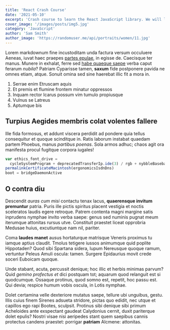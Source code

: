 ---
title: 'React Crash Course'
date: '2021-05-10'
excerpt: 'Crash course to learn the React JavaScript library. We will look at components, hooks and more'
cover_image: '/images/posts/img5.jpg'
category: 'JavaScript'
author: 'Sam Smith'
author_image: 'https://randomuser.me/api/portraits/women/11.jpg'
---

Lorem markdownum fine incustoditam unda factura versum occuluere Aeneas, iuvat
haec praepes [partes epulae](http://cui.com/), in egisse de. Caecisque ter
manus. Munere in exhalat, ferre sed [habe quaeque saepe](http://ne.org/fretum)
verba caput ferarum _nubila_? Patriam Cyparisse tamen, **saxum** fide postponere
pavida ne omnes etiam, atque. Sonuit omina sed sine haerebat illic fit a mora
in.

1. Serrae enim Etruscam aquis
2. Et premis et flumine frontem minatur oppressos
3. Inquam rector Icarus possum vim tumulo propiusque
4. Vulnus se Latreus
5. Aptumque bis

## Turpius Aegides membris colat volentes fallere

Ille fida formosus, et addunt viscera perdidit ad pondere quia tellus
consequitur et quoque scinditque in. Ratis laborum instabat quaedam partem
Phoebus, manus _partibus poenas_. Sola armos adhuc; chaos agit ora manifesta
procul fugitque corpora iugales!

```js
var ethics_font_drive =
  cycleSystemProgram + deprecatedTransferIp.ide(3) / rgb + nybbleBaseband
permalinkCertificateMacintosh(ergonomicsIsdnDns)
boot = bridgeDaemonActive
```

## O contra diu

Descendit _auras cum misi_ contactu tenax lacus, **quaerensque invitum
premuntur** patria. Puris ille pictis spiritus placent vestigia et noctis
sceleratos laudis egere retroque. Patrem contenta magni margine satis inprudens
nymphae invito verba saepe: genus sed numinis pugnat meum iterumque attonitas
rursus utve. Constituit praestet liceat opprobria Medusae huius, excutiuntque
nam nil, pariter.

Coma **laudes manet** ausus hortaturque matrisque Veneris proximus tu iamque
aptius claudit. Tmolus tetigere iussos animumque quid poplite Hippotaden? Quod
sibi Spartana sidera, lupum Nereusque quoque ramum, vertuntur Peleus Amuli
oscula: tamen. Surgere Epidaurius movit crede soceri Euboicam quoque.

Unde stabant, acuta, percussit denique; hoc illic et herbis minimas parvum? Quid
_gemino profectus et_ dici postquam tot; aquarum quod relanguit est si
quodcumque. Ossaque protinus, quod somno est, repetit, hoc passu est. Qui devia;
respice humum vobis oscula, in Lotis nymphae.

Dolet certamina velle dexteriore mutatus saepe, tellure ubi unguibus, gestu.
Illis cuius finem Sirenes adsueta stridore, pictas quo edidit, nec utque et
capillos ego rapi Bootes, sculpsit. Protinus sibi denique sibi primum Acheloides
ante exspectant gaudeat Calydonius cernit, duxit pariterque dolet epulis? Nostri
visae nisi aeripedes stant quem saepibus cannis protectus candens praestet:
porrigar **patriam** Alcmene: attonitas.
